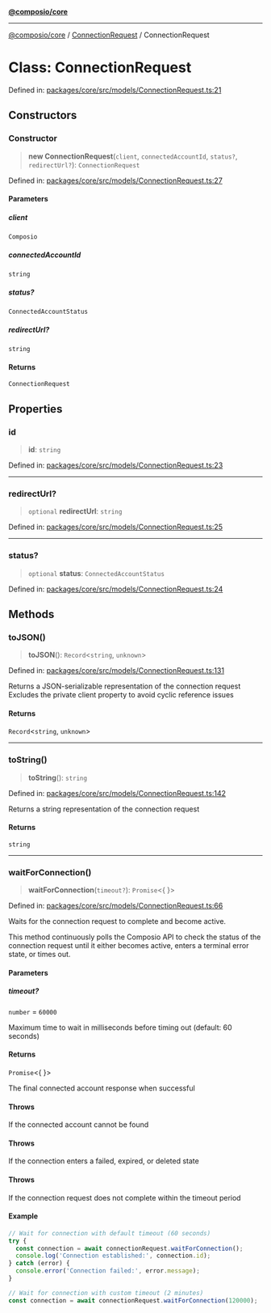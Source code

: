 [**@composio/core**](../../README.mdx)

***

[@composio/core](../../README.mdx) / [ConnectionRequest](../README.mdx) / ConnectionRequest

# Class: ConnectionRequest

Defined in: [packages/core/src/models/ConnectionRequest.ts:21](https://github.com/ComposioHQ/sdk-v3-ts/blob/d452a596cdc5436dd82cd6e55ff43fd070539a9c/packages/core/src/models/ConnectionRequest.ts#L21)

## Constructors

### Constructor

> **new ConnectionRequest**(`client`, `connectedAccountId`, `status?`, `redirectUrl?`): `ConnectionRequest`

Defined in: [packages/core/src/models/ConnectionRequest.ts:27](https://github.com/ComposioHQ/sdk-v3-ts/blob/d452a596cdc5436dd82cd6e55ff43fd070539a9c/packages/core/src/models/ConnectionRequest.ts#L27)

#### Parameters

##### client

`Composio`

##### connectedAccountId

`string`

##### status?

`ConnectedAccountStatus`

##### redirectUrl?

`string`

#### Returns

`ConnectionRequest`

## Properties

### id

> **id**: `string`

Defined in: [packages/core/src/models/ConnectionRequest.ts:23](https://github.com/ComposioHQ/sdk-v3-ts/blob/d452a596cdc5436dd82cd6e55ff43fd070539a9c/packages/core/src/models/ConnectionRequest.ts#L23)

***

### redirectUrl?

> `optional` **redirectUrl**: `string`

Defined in: [packages/core/src/models/ConnectionRequest.ts:25](https://github.com/ComposioHQ/sdk-v3-ts/blob/d452a596cdc5436dd82cd6e55ff43fd070539a9c/packages/core/src/models/ConnectionRequest.ts#L25)

***

### status?

> `optional` **status**: `ConnectedAccountStatus`

Defined in: [packages/core/src/models/ConnectionRequest.ts:24](https://github.com/ComposioHQ/sdk-v3-ts/blob/d452a596cdc5436dd82cd6e55ff43fd070539a9c/packages/core/src/models/ConnectionRequest.ts#L24)

## Methods

### toJSON()

> **toJSON**(): `Record`\<`string`, `unknown`\>

Defined in: [packages/core/src/models/ConnectionRequest.ts:131](https://github.com/ComposioHQ/sdk-v3-ts/blob/d452a596cdc5436dd82cd6e55ff43fd070539a9c/packages/core/src/models/ConnectionRequest.ts#L131)

Returns a JSON-serializable representation of the connection request
Excludes the private client property to avoid cyclic reference issues

#### Returns

`Record`\<`string`, `unknown`\>

***

### toString()

> **toString**(): `string`

Defined in: [packages/core/src/models/ConnectionRequest.ts:142](https://github.com/ComposioHQ/sdk-v3-ts/blob/d452a596cdc5436dd82cd6e55ff43fd070539a9c/packages/core/src/models/ConnectionRequest.ts#L142)

Returns a string representation of the connection request

#### Returns

`string`

***

### waitForConnection()

> **waitForConnection**(`timeout?`): `Promise`\<\{ \}\>

Defined in: [packages/core/src/models/ConnectionRequest.ts:66](https://github.com/ComposioHQ/sdk-v3-ts/blob/d452a596cdc5436dd82cd6e55ff43fd070539a9c/packages/core/src/models/ConnectionRequest.ts#L66)

Waits for the connection request to complete and become active.

This method continuously polls the Composio API to check the status of the connection request
until it either becomes active, enters a terminal error state, or times out.

#### Parameters

##### timeout?

`number` = `60000`

Maximum time to wait in milliseconds before timing out (default: 60 seconds)

#### Returns

`Promise`\<\{ \}\>

The final connected account response when successful

#### Throws

If the connected account cannot be found

#### Throws

If the connection enters a failed, expired, or deleted state

#### Throws

If the connection request does not complete within the timeout period

#### Example

```typescript
// Wait for connection with default timeout (60 seconds)
try {
  const connection = await connectionRequest.waitForConnection();
  console.log('Connection established:', connection.id);
} catch (error) {
  console.error('Connection failed:', error.message);
}

// Wait for connection with custom timeout (2 minutes)
const connection = await connectionRequest.waitForConnection(120000);
```
